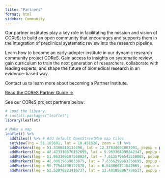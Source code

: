 ```yaml
---
title: "Partners"
format: html
sidebar: Community
---
```


Our partner institutes play a key role in facilitating the mission and vision of COReS; to build an open community that encourages and supports them in the integration of preclinical systematic review into the research pipeline.

Learn how to become an early-adopter institute in our dynamic research community project COReS. Gain access to insights on systematic review, gain curriculum to train the next generation of researchers, collaborate with leading experts, and shape the future of biomedical research in an evidence-based way.

Contact us to learn more about becoming a Partner Institute.

::: callout-note
[Read the COReS Partner Guide →](#){.btn .btn-secondary target="_blank"}
:::




See our COReS project partners below:

```r
# Load the library.
# install.packages("leaflet")
library(leaflet)

# Make a map
leaflet() %>%
  addTiles() %>% # Add default OpenStreetMap map tiles
  setView(lng = 51.165691, lat = 10.451526, zoom = 5) %>% 
  addMarkers(lng = 51.3386810114496, lat = 12.37844003887091, popup = paste0("Universität Leipzig", "<hr>", "Contact: Dr. Beryl Eusemann"))%>%
  addMarkers(lng = 48.423310676152695, lat = 9.953364898842347, popup = paste0("Universität Ulm", "<hr>", "Contact: Dr. Sybille Ott"))%>% 
  addMarkers(lng = 51.963369197568824, lat = 7.6135796542558065, popup = paste0("Universität Muenster", "<hr>", "Contact: Dr. Jens Minnerup"))%>% 
  addMarkers(lng = 48.00619639033875, lat = 7.8356299963250695, popup = paste0("Uniklinikum Freiburg", "<hr>", "Contact: Dr. Ralf Watzlawick"))%>% 
  addMarkers(lng = 50.77544790122878, lat = 6.043060711847663, popup = paste0("RWTH Aachen", "<hr>", "Contact: Dr. Julia Steitz" ))%>%
  addMarkers(lng = 52.52078723416737, lat = 13.401858967786517, popup = paste0("Berlin Institute of Health @ Charité", "<hr>", "Contact: Dr. Alexandra Bannach-Brown"))

```
